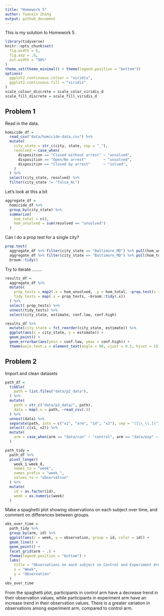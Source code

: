 ```yaml
---
title: "Homework 5"
author: Yuanxin Zhang
output: github_document
---
```


This is my solution to Homework 5.
```r
library(tidyverse)
knitr::opts_chunk$set(
  fig.width = 6,
  fig.asp = .6,
  out.width = "90%"
)
theme_set(theme_minimal() + theme(legend.position = "bottom"))
options(
  ggplot2.continuous.colour = "viridis",
  ggplot2.continuous.fill = "viridis"
)
scale_colour_discrete = scale_color_viridis_d
scale_fill_discrete = scale_fill_viridis_d
```

## Problem 1

Read in the data.

```r
homicide_df = 
  read_csv("data/homicide-data.csv") %>% 
  mutate(
    city_state = str_c(city, state, sep = "_"),
    resolved = case_when(
      disposition == "Closed without arrest" ~ "unsolved",
      disposition == "Open/No arrest"        ~ "unsolved",
      disposition == "Closed by arrest"      ~ "solved",
    )
  ) %>% 
  select(city_state, resolved) %>% 
  filter(city_state != "Tulsa_AL")
```

Let's look at this a bit

```r
aggregate_df = 
  homicide_df %>% 
  group_by(city_state) %>% 
  summarize(
    hom_total = n(),
    hom_unsolved = sum(resolved == "unsolved")
  )
```

Can I do a prop test for a single city?

```r
prop.test(
  aggregate_df %>% filter(city_state == "Baltimore_MD") %>% pull(hom_unsolved), 
  aggregate_df %>% filter(city_state == "Baltimore_MD") %>% pull(hom_total)) %>% 
  broom::tidy()
```

Try to iterate ........

```r
results_df = 
  aggregate_df %>% 
  mutate(
    prop_tests = map2(.x = hom_unsolved, .y = hom_total, ~prop.test(x = .x, n = .y)),
    tidy_tests = map(.x = prop_tests, ~broom::tidy(.x))
  ) %>% 
  select(-prop_tests) %>% 
  unnest(tidy_tests) %>% 
  select(city_state, estimate, conf.low, conf.high)
```

```r
results_df %>% 
  mutate(city_state = fct_reorder(city_state, estimate)) %>% 
  ggplot(aes(x = city_state, y = estimate)) +
  geom_point() + 
  geom_errorbar(aes(ymin = conf.low, ymax = conf.high)) + 
  theme(axis.text.x = element_text(angle = 90, vjust = 0.5, hjust = 1))
```


## Problem 2

Import and clean datasets

```r
path_df = 
  tibble(
    path = list.files("data/p2_data"),
  ) %>% 
  mutate(
    path = str_c("data/p2_data/", path),
    data = map(.x = path, ~read_csv(.))
  ) %>% 
  unnest(data) %>% 
  separate(path, into = c("x1", "arm", "id", "x2"), sep = "([\\_\\.])") %>% 
  select(-c(x1, x2)) %>% 
  mutate(
    arm = case_when(arm == "data/con" ~ "control", arm == "data/exp" ~ "experiment")
  ) 

path_tidy = 
  path_df %>% 
  pivot_longer(
    week_1:week_8,
    names_to = "week",
    names_prefix = "week_",
    values_to = "observation"
  ) %>% 
  mutate(
    id = as.factor(id),
    week = as.numeric(week)
  )
```

Make a spaghetti plot showing observations on each subject over time, and comment on differences between groups.

```r
obs_over_time = 
  path_tidy %>%
  group_by(arm, id) %>% 
  ggplot(aes(x = week, y = observation, group = id, color = id)) +
  geom_line() +
  geom_point() +
  facet_grid(arm ~ .) +
  theme(legend.position = "bottom") +
  labs(
    title = "Observations on each subject in Control and Experiment Arms over time",
    x = "Week",
    y = "Observation"
  )
obs_over_time
```

From the spaghetti plot, participants in control arm have a decrease trend in their observation values, while participants in experiment arm have an increase trend in their observation values. There is a greater variation in observations among experiment arm, compared to control arm.


